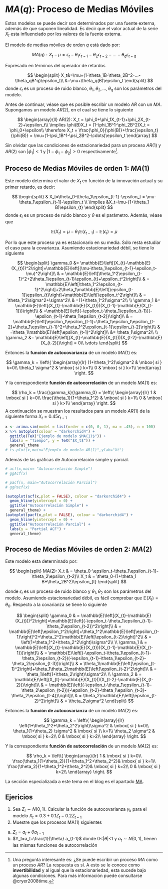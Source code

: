 # $MA(q)$: Proceso de Medias Móviles

Estos modelos se puede decir son determinados por una fuente externa, además de que suponen linealidad. Es decir que el valor actual de la serie $X_t$ esta influenciado por los valores de la fuente externa.

El modelo de medias móviles de orden $q$ está dado por:

$$
MA(q): X_t - \mu =\epsilon_t - \theta_1\epsilon_{t-1}-\theta_2\epsilon_{t-2}-...-\theta_q \epsilon_{t-q}
$$

Expresado en términos del operador de retardos

$$
\begin{split}
X_t&=\mu+(1-\theta_1B-\theta_2B^2-...-\theta_qB^q)\epsilon_t\\
&=\mu+\theta_q(B)\epsilon_t
\end{split}
$$
donde $\epsilon_t$ es un proceso de ruido blanco, $\theta_1,\theta_2, ..., \theta_q$ son los parámetros del modelo.

Antes de continuar, véase que es posible escribir un modelo $AR$ con un $MA$. Supongamos un modelo $AR(2)$, en el cual se tiene lo siguiente

$$
\begin{array}{ll}
AR(2): X_t = \phi_0+\phi_1X_{t-1}+\phi_2X_{t-2}+\epsilon_t\\
\implies \phi(B)X_t = (1-\phi_1B^1-\phi_2B^2)X_t = \phi_0+\epsilon\\
\therefore X_t = \frac{\phi_0}{\phi(B)}+\frac{\epsilon_t}{\phi(B)} = \mu+(1-\psi_1B^1-\psi_2B^2-\cdots)\epsilon_t
\end{array}
$$

Sin olvidar que las condiciones de estacionariedad para un proceso $AR(1)$ y $AR(2)$ son $|\phi_1|<1$ y $|1-\phi_1-\phi_2|>0$ respectivamente[^6.1]. 

## Proceso de Medias Móviles de orden 1: $MA(1)$

Este modelo determina el valor de $X_t$ en función de la innovación actual y su primer retardo, es decir:

$$
\begin{split}
& X_t=\theta_0-\theta_1\epsilon_{t-1}-\epsilon_t = \mu-\theta_1\epsilon_{t-1}-\epsilon_t \\
\implies &X_t=\mu-(1+\theta_1 B)\epsilon_{t}
\end{split}
$$
donde $\epsilon_t$ es un proceso de ruido blanco y $\theta$ es el parámetro. Además, véase que

$$
\mathbb{E}(X_t) = \mu-\theta_1\mathbb{E}(\epsilon_{t-1})-\mathbb{E}(\epsilon_{t}) = \mu
$$

Por lo que este proceso ya es estacionario en su media. Sólo resta estudiar el caso para la covarianza. Asumiendo estacionariedad débil, se tiene lo siguiente

$$
\begin{split}
\gamma_0 &= \mathbb{E}\left[(X_{t}-\mathbb{E}(X_{t}))^2\right]=\mathbb{E}\left[(\mu-\theta_1\epsilon_{t-1}-\epsilon_t-\mu)^2\right]\\
& = \mathbb{E}\left[\theta_1^2\epsilon_{t-1}^2+2\theta_1\epsilon_{t-1}\epsilon_{t}+\epsilon_t^2\right]\\
& = \mathbb{E}\left[\theta_1^2\epsilon_{t-1}^2\right]+2\theta_1\mathbb{E}\left[\epsilon_{t-1}\epsilon_{t}\right]+\mathbb{E}\left[\epsilon_t^2\right]\\
& = \theta_1^2\sigma^2+\sigma^2\\
& =(1+\theta_1^2)\sigma^2\\
\\
\gamma_1 &= \mathbb{E}\left[(X_{t}-\mathbb{E}(X_{t}))(X_{t-1}-\mathbb{E}(X_{t-1}))\right]\\
& =\mathbb{E}\left[(-\epsilon_t-\theta_1\epsilon_{t-1})(-\epsilon_{t-1}-\theta_1\epsilon_{t-2})\right]\\
& = \mathbb{E}\left[\epsilon_t\epsilon_{t-1}+\theta_1\epsilon_t\epsilon_{t-2}+\theta_1\epsilon_{t-1}^2+\theta_1^2\epsilon_{t-1}\epsilon_{t-2}\right]\\
& =\theta_1\mathbb{E}\left[\epsilon_{t-1}^2\right]\\
&= \theta_1\sigma^2\\
\\
\gamma_2 &= \mathbb{E}\left[(X_{t}-\mathbb{E}(X_{t}))(X_{t-2}-\mathbb{E}(X_{t-2}))\right] = 0\\
\vdots
\end{split}
$$

Entonces la **función de autocovarianza** de un modelo $MA(1)$ es:

$$
\gamma_k = \left\{
\begin{array}{lr}
(1+\theta_1^2)\sigma^2 &   \mbox{ si } k=0\\
\theta_1 \sigma^2 & \mbox{ si } k=1\\
0 &    \mbox{ si } k>1\\
\end{array}
\right.
$$

Y la correspondiente **función de autocorrelación** de un modelo $MA(1)$ es:

$$
\rho_k = \frac{\gamma_k}{\gamma_0} = \left\{
\begin{array}{lr}
1 &  \mbox{ si } k=0\\
\frac{\theta_1}{1+\theta_1^2} &  \mbox{ si } k=1\\
0 & \mbox{ si } k>1\\
\end{array}
\right.
$$
A continuación se muestran los resultados para un modelo $AR(1)$ de la siguiente forma $X_t=0.45\epsilon_{t-1}$

```r
x <- arima.sim(model = list(order = c(0, 0, 1), ma = .45), n = 100)
x %>% autoplot(colour = "darkorchid4") + 
  ggtitle(TeX("Ejemplo de modelo $MA(1)$")) +
  labs(x = "Tiempo", y = TeX("$X_t$")) +
  general_theme
# ts.plot(x,main="Ejemplo de modelo AR(1)",ylab="Xt")
```

Además de las gráficas de Autocorrelación simple y parcial.

```r
# acf(x,main= "Autocorrelación Simple")
# ggAcf(x)

# pacf(x, main="Autocorrelación Parcial")
# ggPacf(x)

(autoplot(acf(x,plot = FALSE), colour = "darkorchid4") + 
  geom_hline(yintercept = 0) +
  ggtitle("Autocorrelación Simple") +
  general_theme) + 
(autoplot(pacf(x,plot = FALSE), colour = "darkorchid4") + 
  geom_hline(yintercept = 0) +
  ggtitle("Autocorrelación Parcial") +
  labs(y = "Partial ACF") + 
  general_theme)
```

## Proceso de Medias Móviles de orden 2: $MA(2)$

Este modelo esta determinado por:

$$
\begin{split}
MA(2): X_t & = \theta_0-\epsilon_t-\theta_1\epsilon_{t-1}-\theta_2\epsilon_{t-2}\\
X_t & = \theta_0-(1+\theta_1 B+\theta_2B^2)\epsilon_{t}
\end{split}
$$

donde $\epsilon_t$ es un proceso de ruido blanco y $\theta_1,\theta_2$ son los parámetros del modelo. Asumiendo estacionariedad débil, es fácil comprobar que $\mathbb{E}(X_t) = \theta_0$. Respecto a la covarianza se tiene lo siguiente

$$
\begin{split}
\gamma_0 & = \mathbb{E}\left[(X_{t}-\mathbb{E}(X_{t}))^2\right]=\mathbb{E}\left[(-\epsilon_t-\theta_1\epsilon_{t-1}-\theta_2\epsilon_{t-2})^2\right]\\
& = \mathbb{E}\left[\epsilon_t^2\right]+\theta_1^2\mathbb{E}\left[\epsilon_{t-1}\right]^2+\theta_2^2\mathbb{E}\left[\epsilon_{t-2}\right]^2\\
& = \left(1+\theta_1^2+\theta_2^2\right)\sigma^2\\
\\
\gamma_1 & = \mathbb{E}\left[(X_{t}-\mathbb{E}(X_{t}))(X_{t-1}-\mathbb{E}(X_{t-1}))\right]\\
& = \mathbb{E}\left[(-\epsilon_t-\theta_1\epsilon_{t-1}-\theta_2\epsilon_{t-2})(-\epsilon_{t-1}-\theta_1\epsilon_{t-2}-\theta_2\epsilon_{t-3})\right]\\
& = \theta_1\mathbb{E}\left[\epsilon_{t-1}^2\right]+\theta_1\theta_2\mathbb{E}\left[\epsilon_{t-2}^2\right]\\
& = \theta_1\left(1+\theta_2\right)\sigma^2\\
\\
\gamma_2 & = \mathbb{E}\left[(X_{t}-\mathbb{E}(X_{t}))(X_{t-2}-\mathbb{E}(X_{t-2}))\right]\\
& = \mathbb{E}\left[(-\epsilon_t-\theta_1\epsilon_{t-1}-\theta_2\epsilon_{t-2})(-\epsilon_{t-2}-\theta_1\epsilon_{t-3}-\theta_2\epsilon_{t-4})\right]\\
& = \theta_2\mathbb{E}\left[\epsilon_{t-2}^2\right]\\
& = \theta_2\sigma^2
\end{split}
$$

Entonces la **función de autocovarianza** de un modelo $MA(2)$ es:

$$
\gamma_k = \left\{
\begin{array}{lr}
\left(1+\theta_1^2+\theta_2^2\right)\sigma^2 & \mbox{ si } k=0\\
\theta_1(1+\theta_2) \sigma^2 & \mbox{ si }\ k=1\\
\theta_2 \sigma^2 & \mbox{ si } k=2\\
0 & \mbox{ si } k>2\\
\end{array}
\right.
$$

Y la correspondiente **función de autocorrelación** de un modelo $MA(2)$ es:

$$
\rho_k = \left\{
\begin{array}{lr}
1 &  \mbox{ si } k=0\\
\frac{\theta_1(1+\theta_2)}{1+\theta_1^2+\theta_2^2}&  \mbox{ si } k=1\\
\frac{\theta_2}{1+\theta_1^2+\theta_2^2}&  \mbox{ si } k=2\\
0 &  \mbox{ si }  k>2\\
\end{array}
\right.
$$

La sección especializada a este tema en el blog es el apartado [MA](https://rstudio-pubs-static.s3.amazonaws.com/1071417_43ae3ecf24b84bd2ad6a0d0f9a05d019.html#maq).

## Ejericios
1) Sea $Z_t\sim N(0,1)$. Calcular la función de autocovarianza $\gamma_k$ para el modelo $X_t=0.3+0.1Z_t-0.2Z_{t-1}$
2) Muestre que los procesos MA(1) siguientes
a. $Z_t=a_t+\theta a_{t-1}$
b. $Y_t=a_t+\frac{1}{\theta} a_{t-1}$
donde 0<|$\theta$|<1 y $a_t\sim N(0,1)$, tienen las mismas funciones de autocorrelación


[^6.1]: Una pregunta interesante es: ¿Se puede escribir un proceso $MA$ como un proceso $AR$? La respuesta es sí. A esto se le conoce como **invertibilidad** y al igual que la estacionariedad, esta sucede bajo algunas condiciones. Para más información puede consultarse @cryer2008time.